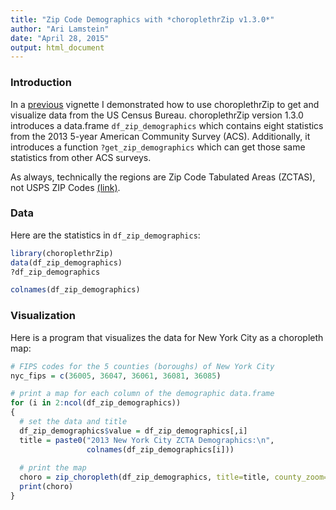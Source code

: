 ```yaml
---
title: "Zip Code Demographics with *choroplethrZip v1.3.0*"
author: "Ari Lamstein"
date: "April 28, 2015"
output: html_document
---
```


### Introduction

In a [previous](http://rpubs.com/arilamstein/zip-vignette-2) vignette I demonstrated how to use choroplethrZip to get and visualize data from the US Census Bureau. choroplethrZip version 1.3.0 introduces a data.frame `df_zip_demographics` which contains eight statistics from the 2013 5-year American Community Survey (ACS). Additionally, it introduces a function `?get_zip_demographics` which can get those same statistics from other ACS surveys.

As always, technically the regions are Zip Code Tabulated Areas (ZCTAS), not USPS ZIP Codes [(link)](https://www.census.gov/geo/reference/zctas.html).

### Data

Here are the statistics in `df_zip_demographics`:

```r
library(choroplethrZip)
data(df_zip_demographics)
?df_zip_demographics

colnames(df_zip_demographics)
```

### Visualization

Here is a program that visualizes the data for New York City as a choropleth map:

```r
# FIPS codes for the 5 counties (boroughs) of New York City
nyc_fips = c(36005, 36047, 36061, 36081, 36085)

# print a map for each column of the demographic data.frame
for (i in 2:ncol(df_zip_demographics))
{
  # set the data and title
  df_zip_demographics$value = df_zip_demographics[,i]
  title = paste0("2013 New York City ZCTA Demographics:\n",
                 colnames(df_zip_demographics[i]))
  
  # print the map
  choro = zip_choropleth(df_zip_demographics, title=title, county_zoom=nyc_fips)
  print(choro)
}
```
